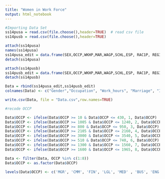 ```yaml
---
title: "Women in Work Force"
output: html_notebook
---
```


```r
#Importing Data Set
ss14pusa = read.csv(file.choose(),header=TRUE)  # read csv file
ss14pusb = read.csv(file.choose(),header=TRUE)

```

```r
attach(ss14pusa)
names(ss14pusa)
ss14pusa_edit = data.frame(SEX,OCCP,WKHP,MAR,WAGP,SCHL,ESP, RAC1P, REGION)
detach(ss14pusa)

attach(ss14pusb)
ss14pusb_edit = data.frame(SEX,OCCP,WKHP,MAR,WAGP,SCHL,ESP, RAC1P, REGION)
detach(ss14pusb)

Data = rbind(ss14pusa_edit,ss14pusb_edit)
colnames(Data) <- c("Gender","Occupation", "Work_hours", "Marriage", "Income", "Education" "Parental_Occupation", "Race", "Region")

write.csv(Data, file = "Data.csv",row.names=TRUE)
```


```r
#recode OCCP

Data$OCCP <- ifelse(Data$OCCP >= 10 & Data$OCCP <= 430, 1, Data$OCCP)
Data$OCCP <- ifelse(Data$OCCP >= 1005 & Data$OCCP <= 1240, 2, Data$OCCP)
Data$OCCP <- ifelse(Data$OCCP >= 800 & Data$OCCP <= 950, 3, Data$OCCP)
Data$OCCP <- ifelse(Data$OCCP >= 2105 & Data$OCCP <= 2160, 4, Data$OCCP)
Data$OCCP <- ifelse(Data$OCCP >= 3000 & Data$OCCP <= 3540, 5, Data$OCCP)
Data$OCCP <- ifelse(Data$OCCP >= 510 & Data$OCCP <= 740, 6, Data$OCCP)
Data$OCCP <- ifelse(Data$OCCP >= 1300 & Data$OCCP <= 1560, 7, Data$OCCP)
Data$OCCP <- ifelse(Data$OCCP >= 1600 & Data$OCCP <= 1965, 8, Data$OCCP)

Data <- filter(Data, OCCP %in% c(1:8))
Data$OCCP <- as.factor(Data$OCCP)

levels(Data$OCCP) <- c('MGR', 'CMM', 'FIN', 'LGL', 'MED' , 'BUS', 'ENG', 'SCI')
```
